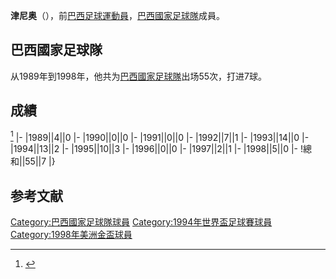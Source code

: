 {{expand|time=2015-09-16T12:28:00+00:00}}
{{refimprove|time=2015-09-16T12:28:00+00:00}}
{{noteTA
|G1=Football
|1=zh-cn:津尼奥;zh-hk:仙奴;zh-tw:津尼奧;
}}
{{Infobox football biography
|name=津尼奥
|image=Zinho-(footballer).jpg
|fullname=
|birth_date={{Birth date and age|1967|6|17}}
|cityofbirth=[[新伊瓜蘇|新伊瓜蘇]]
|countryofbirth=[[巴西|巴西]]
|height=
|position=[[中场|中场]]
|currentclub=
|years=1986-1992<br/>1993-1994<br/>1995-1997<br/>1998-1999<br/>2000-2001<br/>2002<br/>2003<br/>2004-2005<br/>2005<br/>2006-2007
|clubs=[[法林明高競賽會|法林明高]]<br/>[[彭美拉斯體育會|彭美拉斯]]<br/>[[橫濱飛翼|橫濱飛翼]]<br/>[[彭美拉斯體育會|彭美拉斯]]<br/>[[甘美奧阿雷格里港足球會|甘美奧]]<br/>[[彭美拉斯體育會|彭美拉斯]]<br/>[[高士路體育會|高士路]]<br/>[[法林明高競賽會|法林明高]]<br/>[[Nova_Iguaçu_FC|Nova Iguaçu]]<br/>[[Miami_FC|Miami]]
|caps(goals)=
|nationalyears=1989-1998
|nationalteam=[[巴西國家足球隊|巴西]]
|nationalcaps(goals)=55 (7)
}}
'''津尼奥'''（{{Bd|1967年|6月17日||}}），前[[巴西|巴西]][[足球|足球]][[運動員|運動員]]，[[巴西國家足球隊|巴西國家足球隊]]成員。

==巴西國家足球隊==
从1989年到1998年，他共为[[巴西國家足球隊|巴西國家足球隊]]出场55次，打进7球。

==成績==
<ref>{{Cite web |url=http://www.national-football-teams.com/player/10133/Zinho.html |title=National Football Teams |access-date=2015-09-16 |archive-date=2019-12-02 |archive-url=https://web.archive.org/web/20191202172532/https://www.national-football-teams.com/player/10133/Zinho.html |dead-url=no }}</ref>
{{Football player national team statistics|BRA}}
|-
|1989||4||0
|-
|1990||0||0
|-
|1991||0||0
|-
|1992||7||1
|-
|1993||14||0
|-
|1994||13||2
|-
|1995||10||3
|-
|1996||0||0
|-
|1997||2||1
|-
|1998||5||0
|-
!總和||55||7
|}

==参考文献==
{{reflist}}

{{1994年世界杯足球赛巴西参赛名单}}

{{Soccer-player-stub}}
[[Category:巴西國家足球隊球員|Category:巴西國家足球隊球員]]
[[Category:1994年世界盃足球賽球員|Category:1994年世界盃足球賽球員]]
[[Category:1998年美洲金盃球員|Category:1998年美洲金盃球員]]
